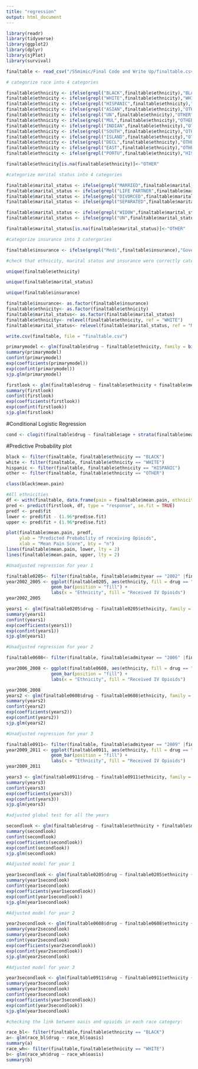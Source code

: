 ```yaml
---
title: "regression"
output: html_document
---
```


```r
library(readr)
library(tidyverse)
library(ggplot2)
library(dplyr)
library(sjPlot)
library(survival)
```

```r
finaltable <- read_csv("/SSmimic/Final Code and Write Up/finaltable.csv")
```

```r
# categorize race into 4 categories

finaltable$ethnicity <- ifelse(grepl("BLACK",finaltable$ethnicity),"BLACK", finaltable$ethnicity)
finaltable$ethnicity <- ifelse(grepl("WHITE",finaltable$ethnicity),"WHITE", finaltable$ethnicity)
finaltable$ethnicity <- ifelse(grepl("HISPANIC",finaltable$ethnicity),"HISPANIC", finaltable$ethnicity)
finaltable$ethnicity <- ifelse(grepl("ASIAN",finaltable$ethnicity),"OTHER", finaltable$ethnicity)
finaltable$ethnicity <- ifelse(grepl("UN",finaltable$ethnicity),"OTHER", finaltable$ethnicity)
finaltable$ethnicity <- ifelse(grepl("MUL",finaltable$ethnicity),"OTHER", finaltable$ethnicity)
finaltable$ethnicity <- ifelse(grepl("INDIAN",finaltable$ethnicity),"OTHER", finaltable$ethnicity)
finaltable$ethnicity <- ifelse(grepl("SOUTH",finaltable$ethnicity),"OTHER", finaltable$ethnicity)
finaltable$ethnicity <- ifelse(grepl("ISLAND",finaltable$ethnicity),"OTHER", finaltable$ethnicity)
finaltable$ethnicity <- ifelse(grepl("DECL",finaltable$ethnicity),"OTHER", finaltable$ethnicity)
finaltable$ethnicity <- ifelse(grepl("EAST",finaltable$ethnicity),"OTHER", finaltable$ethnicity)
finaltable$ethnicity <- ifelse(grepl("PORTU",finaltable$ethnicity),"HISPANIC", finaltable$ethnicity)

finaltable$ethnicity[is.na(finaltable$ethnicity)]<-"OTHER"

#categorize marital status into 4 categories 

finaltable$marital_status <- ifelse(grepl("MARRIED",finaltable$marital_status),"MARRIED", finaltable$marital_status)
finaltable$marital_status <- ifelse(grepl("LIFE PARTNER",finaltable$marital_status),"MARRIED", finaltable$marital_status)
finaltable$marital_status <- ifelse(grepl("DIVORCED",finaltable$marital_status),"DIVORCED/WIDOWED", finaltable$marital_status)
finaltable$marital_status <- ifelse(grepl("SEPARATED",finaltable$marital_status),"DIVORCED/WIDOWED", finaltable$marital_status)

finaltable$marital_status <- ifelse(grepl("WIDOW",finaltable$marital_status),"DIVORCED/WIDOWED", finaltable$marital_status)
finaltable$marital_status <- ifelse(grepl("UN",finaltable$marital_status),"OTHER", finaltable$marital_status)

finaltable$marital_status[is.na(finaltable$marital_status)]<-"OTHER"

#categorize insurance into 3 catergories

finaltable$insurance <- ifelse(grepl("Medi",finaltable$insurance),"Government", finaltable$insurance)

#check that ethnicity, marital status and insurance were correctly categorised

unique(finaltable$ethnicity)

unique(finaltable$marital_status)

unique(finaltable$insurance)
```

```r
finaltable$insurance<- as.factor(finaltable$insurance)
finaltable$ethnicity<- as.factor(finaltable$ethnicity)
finaltable$marital_status<- as.factor(finaltable$marital_status)
finaltable$ethnicity<- relevel(finaltable$ethnicity, ref = "WHITE")
finaltable$marital_status<- relevel(finaltable$marital_status, ref = "MARRIED")
```

```r
write.csv(finaltable, file = "finaltable.csv")
```


```r
primarymodel <- glm(finaltable$drug ~ finaltable$ethnicity, family = binomial(link = "logit"))
summary(primarymodel)
confint(primarymodel)
exp(coefficients(primarymodel))
exp(confint(primarymodel))
sjp.glm(primarymodel)
```

```r
firstlook <- glm(finaltable$drug ~ finaltable$ethnicity + finaltable$mean.pain, family = binomial(link = "logit"))
summary(firstlook)
confint(firstlook)
exp(coefficients(firstlook))
exp(confint(firstlook))
sjp.glm(firstlook)

```

#Conditional Logistic Regression 
```r
cond <- clogit(finaltable$drug ~ finaltable$age + strata(finaltable$mean.pain), method = "exact")
```

#Predictive Probability plot 
```r
black <- filter(finaltable, finaltable$ethnicity == "BLACK")
white <- filter(finaltable, finaltable$ethnicity == "WHITE")
hispanic <- filter(finaltable, finaltable$ethnicity == "HISPANIC")
other <- filter(finaltable, finaltable$ethnicity == "OTHER")

class(black$mean.pain)

#All ethnicities 
df <- with(finaltable, data.frame(pain = finaltable$mean.pain, ethnicity = finaltable$ethnicity))
pred <- predict(firstlook, df, type = "response", se.fit = TRUE)
predf <- pred$fit
lower <- pred$fit - (1.96*pred$se.fit)
upper <- pred$fit + (1.96*pred$se.fit)

plot(finaltable$mean.pain, predf,
     ylab = "Predicted Probability of receiving Opioids",
     xlab = "Mean Pain Score", bty = "n")
lines(finaltable$mean.pain, lower, lty = 2)
lines(finaltable$mean.pain, upper, lty = 2)


```

```r
#Unadjusted regression for year 1

finaltable0205<- filter(finaltable, finaltable$admityear == "2002" |finaltable$admityear == "2003" |finaltable$admityear == "2004" |finaltable$admityear == "2005" )
year2002_2005 <- ggplot(finaltable0205, aes(ethnicity, fill = drug == "1")) + 
                 geom_bar(position = "fill") + 
                 labs(x = "Ethnicity", fill = "Received IV Opioids")
year2002_2005

years1 <- glm(finaltable0205$drug ~ finaltable0205$ethnicity, family = binomial(link = "logit"))
summary(years1)
confint(years1)
exp(coefficients(years1))
exp(confint(years1))
sjp.glm(years1)
```

```r
#Unadjusted regression for year 2

finaltable0608<- filter(finaltable, finaltable$admityear == "2006" |finaltable$admityear == "2007" |finaltable$admityear == "2008")

year2006_2008 <- ggplot(finaltable0608, aes(ethnicity, fill = drug == "1")) + 
                 geom_bar(position = "fill") + 
                 labs(x = "Ethnicity", fill = "Received IV Opioids") 

year2006_2008
years2 <- glm(finaltable0608$drug ~ finaltable0608$ethnicity, family = binomial(link = "logit"))
summary(years2)
confint(years2)
exp(coefficients(years2))
exp(confint(years2))
sjp.glm(years2)
```

```r
#Unadjusted regression for year 3

finaltable0911<- filter(finaltable, finaltable$admityear == "2009" |finaltable$admityear == "2010" |finaltable$admityear == "2011")
year2009_2011 <- ggplot(finaltable0911, aes(ethnicity, fill = drug == "1")) + 
                 geom_bar(position = "fill") + 
                 labs(x = "Ethnicity", fill = "Received IV Opioids") 
year2009_2011

years3 <- glm(finaltable0911$drug ~ finaltable0911$ethnicity, family = binomial(link = "logit"))
summary(years3)
confint(years3)
exp(coefficients(years3))
exp(confint(years3))
sjp.glm(years3)
```

```r
#adjusted global test for all the years

secondlook <- glm(finaltable$drug ~ finaltable$ethnicity + finaltable$mean.pain + finaltable$gender + finaltable$age + finaltable$insurance + finaltable$marital_status +finaltable$oasis + finaltable$e_score, family = binomial(link = "logit"))
summary(secondlook)
confint(secondlook)
exp(coefficients(secondlook))
exp(confint(secondlook))
sjp.glm(secondlook)
```

```r
#Adjusted model for year 1

year1secondlook <- glm(finaltable0205$drug ~ finaltable0205$ethnicity + finaltable0205$mean.pain + finaltable0205$gender + finaltable0205$age + finaltable0205$insurance + finaltable0205$marital_status+finaltable0205$oasis + finaltable0205$e_score, family = binomial(link = "logit"))
summary(year1secondlook)
confint(year1secondlook)
exp(coefficients(year1secondlook))
exp(confint(year1secondlook))
sjp.glm(year1secondlook)
```

```r
#Adjusted model for year 2

year2secondlook <- glm(finaltable0608$drug ~ finaltable0608$ethnicity + finaltable0608$mean.pain + finaltable0608$gender + finaltable0608$age + finaltable0608$insurance + finaltable0608$marital_status+finaltable0608$oasis + finaltable0608$e_score, family = binomial(link = "logit"))
summary(year2secondlook)
summary(year2secondlook)
confint(year2secondlook)
exp(coefficients(year2secondlook))
exp(confint(year2secondlook))
sjp.glm(year2secondlook)
```

```r
#Adjusted model for year 3

year3secondlook <- glm(finaltable0911$drug ~ finaltable0911$ethnicity + finaltable0911$mean.pain + finaltable0911$gender + finaltable0911$age + finaltable0911$insurance + finaltable0911$marital_status +finaltable0911$oasis +finaltable0911$e_score, family = binomial(link = "logit"))
summary(year3secondlook)
summary(year3secondlook)
confint(year3secondlook)
exp(coefficients(year3secondlook))
exp(confint(year3secondlook))
sjp.glm(year3secondlook)
```

```r
#checking the link between oasis and opioids in each race category:

race_bl<- filter(finaltable,finaltable$ethnicity == "BLACK")
a<- glm(race_bl$drug ~ race_bl$oasis)
summary(a)
race_wh<- filter(finaltable,finaltable$ethnicity == "WHITE")
b<- glm(race_wh$drug ~ race_wh$oasis)
summary(b)
```
